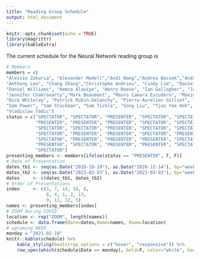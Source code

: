 ```yaml
---
title: "Reading Group Schedule"
output: html_document
---
```


```r
knitr::opts_chunk$set(echo = TRUE)
library(magrittr)
library(kableExtra)
```

The current schedule for the Neural Network reading group is


```r
# Members
members = c(
"Alessio Zakaria", "Alexander Modell","Andi Wang","Andrea Becsek","Andrew Jones",
"Anthony Lee", "Chang Zhang","Christophe Andrieu", "Cindy Lim", "Daniel Lawson",
"Daniel Williams", "Hamza Alawiye", "Henry Reeve", "Ian Gallagher", "Jack Simons", 
"Jennifer Chakravarty","Mark Beaumont", "Mauro Camara Escudero", "Maximilian Werner", "Mingxuan Yi", 
"Nick Whiteley", "Patrick Rubin-Delanchy", "Pierre-Aurelien Gilliot", "Robert Allison", "Sacha Lapins", 
"Sam Power", "Sam Stockman", "Sam Tickle", "Song Liu", "Tjun Yee Hoh", 
"Vladislav Tadic")
status = c("SPECTATOR", "SPECTATOR", "PRESENTER", "SPECTATOR", "SPECTATOR", 
           "PRESENTER", "PRESENTER", "PRESENTER", "SPECTATOR", "SPECTATOR",
           "SPECTATOR", "SPECTATOR", "PRESENTER", "SPECTATOR", "SPECTATOR",
           "SPECTATOR", "PRESENTER", "PRESENTER", "SPECTATOR", "PRESENTER",
           "SPECTATOR", "PRESENTER", "PRESENTER", "PRESENTER", "SPECTATOR", 
           "PRESENTER", "SPECTATOR", "PRESENTER", "PRESENTER", "SPECTATOR", 
           "SPECTATOR")
presenting_members <- members[ifelse(status == "PRESENTER", T, F)]
# Date of Presentation
dates_tb1 <- seq(as.Date("2020-10-19"), as.Date("2020-12-14"), by="weeks")
dates_tb2 <- seq(as.Date("2021-02-03"), as.Date("2021-03-03"), by="weeks")
dates     <- c(dates_tb1, dates_tb2)
# Order of Presentations
index     <- c(3, 7, 14, 10, 6, 
               8, 4, 1, 2, 13, 
               9, 11, 12, 5)
names <- presenting_members[index]
# ZOOM during COVID
location <- rep("ZOOM", length(names))
schedule <- data.frame(Date=dates,Name=names, Room=location)
# upcoming WEEK
monday = "2021-02-10"
knitr::kable(schedule) %>% 
    kable_styling(bootstrap_options = c("hover", "responsive")) %>% 
    row_spec(which(schedule$Date == monday), bold=F, color="white", background="#0066ff")
```



<!-- <style> -->
<!-- table, th, td { -->
<!--   border: 1px solid black; -->
<!--   border-collapse: collapse; -->
<!-- } -->
<!-- th, td { -->
<!--   padding: 15px; -->
<!-- } -->
<!-- </style> -->

<!-- <table> -->
<!--   <tr> -->
<!--     <th>Date</th> -->
<!--     <th>Name</th> -->
<!--   </tr> -->
<!--   <tr> -->
<!--     <td>17th December</td> -->
<!--     <td>Anthony Lee</td> -->
<!--   </tr> -->
<!--   <tr> -->
<!--     <td>14th January</td> -->
<!--     <td>Song Liu</td> -->
<!--   </tr> -->
<!--   <tr> -->
<!--     <td>21st January</td> -->
<!--     <td>Mark Beaumont</td> -->
<!--   </tr> -->
<!--   <tr> -->
<!--     <td>28th January</td> -->
<!--     <td>Mauro Camara Escudero</td> -->
<!--   </tr> -->
<!--   <tr> -->
<!--     <td>4th February</td> -->
<!--     <td>Patrick Rubin-Delanchy</td> -->
<!--   </tr> -->
<!--   <tr> -->
<!--     <td>11th February</td> -->
<!--     <td>Andi Wang</td> -->
<!--   </tr> -->
<!--   <tr> -->
<!--     <td>18th February</td> -->
<!--     <td>Mathieu Gerber</td> -->
<!--   </tr> -->
<!--   <tr> -->
<!--     <td>25th February</td> -->
<!--     <td>Nick Whiteley</td> -->
<!--   </tr> -->
<!-- </table> -->


